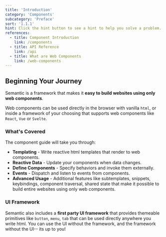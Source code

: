 ```yaml
---
title: 'Introduction'
category: 'Components'
subcategory: 'Preface'
sort: '1.1.1'
hint: Click the hint button to see a hint to help you solve a problem. The hint button will only be available on lessons that include coding problems.
references:
  - title: Component Introduction
    link: /components
  - title: API Reference
    link: /api
  - title: What are Web Components
    link: /web-components
---
```


## Beginning Your Journey

Semantic is a framework that makes it **easy to build websites using only web components**.

Web components can be used directly in the browser with vanilla `html`, or inside a framework of your choosing that supports web components like `React`, `Vue` or `Svelte`.

### What's Covered

The component guide will take you through:
* **Templating** - Write reactive html templates that render to web components.
* **Reactive Data** - Update your components when data changes.
* **Define Components** - Specify behaviors and invoke them externally.
* **Events** - Dispatch and listen to events from components.
* **Advanced Usage** - Additional features like subtemplates, snippets, keybindings, component traversal, shared state that make it possible to build entire websites using only web components.

### UI Framework
Semantic also includes a **first party UI framework** that provides themeable primitives like `button`, `menu`, `tab` that can be used directly anywhere you write html. You can use the UI without the framework, and the framework without the UI-- its up to you!
